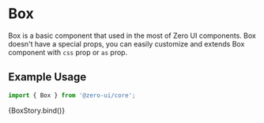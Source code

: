 
<Meta title="Components/Layouts/Box" component={[Box]} argTypes={{}} />


# Box

Box is a basic component that used in the most of Zero UI components. Box doesn't have a special props, you can easily customize and extends Box component with `css` prop or `as` prop.

## Example Usage

```jsx
import { Box } from '@zero-ui/core';
```

<Canvas columns={2} withSource="close">
  <Story
    name="Box"
    args={{
      children: 'Box',
      css: {
        backgroundColor: '$gray4',
        padding: '$4',
        borderRadius: '$2',
      },
    }}
  >
    {BoxStory.bind()}
  </Story>
</Canvas>

<ArgsTable story="Box" />
